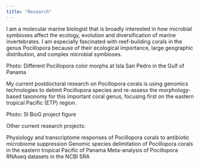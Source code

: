 ```yaml
---
title: "Research"
---
```


I am a molecular marine biologist that is broadly interested in how microbial symbioses affect the ecology, evolution and diversification of marine invertebrates. I am especially fascinated with reef-building corals in the genus Pocillopora because of their ecological importance, large geographic distribution, and complex microbial symbioses.

Photo: Different Pocillopora color morphs at Isla San Pedro in the Gulf of Panama

My current postdoctoral research on Pocillopora corals is using genomics technologies to delimit Pocillopora species and re-assess the morphology-based taxonomy for this important coral genus, focusing first on the eastern tropical Pacific (ETP) region.

Photo: SI BioG project figure

Other current research projects:

Physiology and transcriptome responses of Pocillopora corals to antibiotic microbiome suppression
Genomic species delimitation of Pocillopora corals in the eastern tropical Pacific of Panama
Meta-analysis of Pocillopora RNAseq datasets in the NCBI SRA